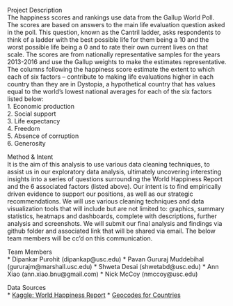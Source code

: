 Project Description   
The happiness scores and rankings use data from the Gallup World Poll. The scores are based on answers to the main life evaluation question asked in the poll. This question, known as the Cantril ladder, asks respondents to think of a ladder with the best possible life for them being a 10 and the worst possible life being a 0 and to rate their own current lives on that scale. The scores are from nationally representative samples for the years 2013-2016 and use the Gallup weights to make the estimates representative. The columns following the happiness score estimate the extent to which each of six factors – contribute to making life evaluations higher in each country than they are in Dystopia, a hypothetical country that has values equal to the world’s lowest national averages for each of the six factors listed below:   
   1. Economic production   
   2. Social support   
   3. Life expectancy   
   4. Freedom   
   5. Absence of corruption   
   6. Generosity 
   
Method & Intent   
It is the aim of this analysis to use various data cleaning techniques, to assist us in our exploratory data analysis, ultimately uncovering interesting insights into a series of questions surrounding the World Happiness Report and the 6 associated factors (listed above). Our intent is to find empirically driven evidence to support our positions, as well as our strategic recommendations. We will use various cleaning techniques and data visualization tools that will include but are not limited to: graphics, summary statistics, heatmaps and dashboards, complete with descriptions, further analysis and screenshots. We will submit our final analysis and findings via github folder and associated link that will be shared via email. The below team members will be cc’d on this communication. 

Team Members   
* Dipankar Purohit (dipankap@usc.edu)
* Pavan Gururaj Muddebihal (gururajm@marshall.usc.edu)
* Shweta Desai (shwetabd@usc.edu)
* Ann Xiao (ann.xiao.bnu@gmail.com)
* Nick McCoy (nmccoy@usc.edu)

Data Sources   
* [Kaggle: World Happiness Report](https://www.kaggle.com/devisangeetha/analysis-viz-on-world-happiness/data)
* [Geocodes for Countries](https://developers.google.com/public-data/docs/canonical/countries_csv)
